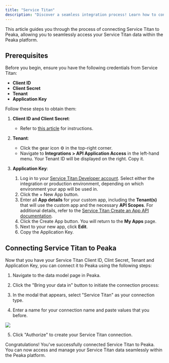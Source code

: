 ```yaml
---
title: "Service Titan"
description: "Discover a seamless integration process! Learn how to connect Service Titan to Peaka effortlessly for streamlined transactions."
---
```


This article guides you through the process of connecting Service Titan to Peaka, allowing you to seamlessly access your Service Titan data within the Peaka platform.

## Prerequisites

Before you begin, ensure you have the following credentials from Service Titan:

- **Client ID**
- **Client Secret**
- **Tenant**
- **Application Key**


Follow these steps to obtain them:

1. **Client ID and Client Secret**:
   - Refer to [this article](https://developer.servicetitan.io/docs/get-going-manage-client-id-and-secret/) for instructions.

2. **Tenant**:
   - Click the gear icon ⚙️ in the top-right corner.
   - Navigate to **Integrations > API Application Access** in the left-hand menu. Your Tenant ID will be displayed on the right. Copy it.


3. **Application Key**:
    1. Log in to your [Service Titan Developer account](https://developer.servicetitan.io/signin/). Select either the integration or production environment, depending on which environment your app will be used in.
    2. Click the + New App button.
    3. Enter all **App details** for your custom app, including the **Tenant(s)** that will use the custom app and the necessary **API Scopes**. For additional details, refer to the [Service Titan Create an App API documentation](https://developer.servicetitan.io/docs/get-going-create-an-app/).
    4. Click the Create App button. You will return to the **My Apps** page.
    5. Next to your new app, click **Edit**.
    6. Copy the Application Key.


## Connecting Service Titan to Peaka

Now that you have your Service Titan Client ID, Clint Secret, Tenant and Application Key, you can connect it to Peaka using the following steps:

1. Navigate to the data model page in Peaka.

2. Click the "Bring your data in" button to initiate the connection process:

3. In the modal that appears, select "Service Titan" as your connection type.

4. Enter a name for your connection name and paste values that you before.

<img src="images/integrations/service-titan-1.png" />

5. Click "Authorize" to create your Service Titan connection.

Congratulations! You've successfully connected Service Titan to Peaka. You can now access and manage your Service Titan data seamlessly within the Peaka platform.

